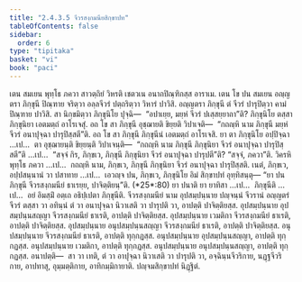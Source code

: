 ```yaml
---
title: "2.4.3.5 จีวรสงฺกมนียสิกฺขาปท"
tableOfContents: false
sidebar:
  order: 6
type: "tipitaka"
basket: "vi"
book: "paci"
---
```



<DynamicBreadcrumb />

<Division number="902" book="paci">

<Paragraph number="2824" book="paci">
เตน สมเยน พุทฺโธ ภควา สาวตฺถิยํ วิหรติ เชตวเน อนาถปิณฺฑิกสฺส อาราเม. เตน โข ปน สมเยน อญฺญตรา ภิกฺขุนี ปิณฺฑาย จริตฺวา อลฺลจีวรํ ปตฺถริตฺวา วิหารํ ปาวิสิ. อญฺญตรา ภิกฺขุนี ตํ จีวรํ ปารุปิตฺวา คามํ ปิณฺฑาย ปาวิสิ. สา นิกฺขมิตฺวา ภิกฺขุนิโย ปุจฺฉิ—  “อปาเยฺย, มยฺหํ จีวรํ ปเสฺสยฺยาถา”ติ? ภิกฺขุนิโย ตสฺสา ภิกฺขุนิยา เอตมตฺถํ อาโรเจสุํ. อถ โข สา ภิกฺขุนี อุชฺฌายติ ขิยฺยติ วิปาเจติ—  “กถญฺหิ นาม ภิกฺขุนี มยฺหํ จีวรํ อนาปุจฺฉา ปารุปิสฺสตี”ติ.
</Paragraph>

<Paragraph number="2825" book="paci">
อถ โข สา ภิกฺขุนี ภิกฺขุนีนํ เอตมตฺถํ อาโรเจสิ. ยา ตา ภิกฺขุนิโย อปฺปิจฺฉา …เป…  ตา อุชฺฌายนฺติ ขิยฺยนฺติ วิปาเจนฺติ—  “กถญฺหิ นาม ภิกฺขุนี ภิกฺขุนิยา จีวรํ อนาปุจฺฉา ปารุปิสฺสตี”ติ …เป…  “สจฺจํ กิร, ภิกฺขเว, ภิกฺขุนี ภิกฺขุนิยา จีวรํ อนาปุจฺฉา ปารุปตี”ติ? “สจฺจํ, ภควา”ติ. วิครหิ พุทฺโธ ภควา …เป…  กถญฺหิ นาม, ภิกฺขเว, ภิกฺขุนี ภิกฺขุนิยา จีวรํ อนาปุจฺฉา ปารุปิสฺสติ. เนตํ, ภิกฺขเว, อปฺปสนฺนานํ วา ปสาทาย …เป…  เอวญฺจ ปน, ภิกฺขเว, ภิกฺขุนิโย อิมํ สิกฺขาปทํ อุทฺทิสนฺตุ—
</Paragraph>

</Division>
<Division number="903" book="paci">

<Paragraph number="2826" book="paci">
<Emphasis>“ยา ปน ภิกฺขุนี จีวรสงฺกมนียํ ธาเรยฺย, ปาจิตฺติยนฺ”</Emphasis>ติ. (*25*:<Emphasis>80</Emphasis>)
</Paragraph>

</Division>
<Division number="904" book="paci">

<Paragraph number="2827" book="paci">
<Emphasis>ยา ปนา</Emphasis>ติ ยา ยาทิสา …เป…  <Emphasis>ภิกฺขุนี</Emphasis>ติ …เป…  อยํ อิมสฺมิํ อตฺเถ อธิปฺเปตา ภิกฺขุนีติ.
</Paragraph>

<Paragraph number="2828" book="paci">
<Emphasis>จีวรสงฺกมนียํ</Emphasis> นาม อุปสมฺปนฺนาย ปญฺจนฺนํ จีวรานํ อญฺญตรํ จีวรํ ตสฺสา วา อทินฺนํ ตํ วา อนาปุจฺฉา นิวาเสติ วา ปารุปติ วา, อาปตฺติ ปาจิตฺติยสฺส.
</Paragraph>

</Division>
<Division number="905" book="paci">

<Paragraph number="2829" book="paci">
อุปสมฺปนฺนาย อุปสมฺปนฺนสญฺญา จีวรสงฺกมนียํ ธาเรติ, อาปตฺติ ปาจิตฺติยสฺส. อุปสมฺปนฺนาย เวมติกา จีวรสงฺกมนียํ ธาเรติ, อาปตฺติ ปาจิตฺติยสฺส. อุปสมฺปนฺนาย อนุปสมฺปนฺนสญฺญา จีวรสงฺกมนียํ ธาเรติ, อาปตฺติ ปาจิตฺติยสฺส.
</Paragraph>

<Paragraph number="2830" book="paci">
อนุปสมฺปนฺนาย จีวรสงฺกมนียํ ธาเรติ, อาปตฺติ ทุกฺกฏสฺส. อนุปสมฺปนฺนาย อุปสมฺปนฺนสญฺญา, อาปตฺติ ทุกฺกฏสฺส. อนุปสมฺปนฺนาย เวมติกา, อาปตฺติ ทุกฺกฏสฺส. อนุปสมฺปนฺนาย อนุปสมฺปนฺนสญฺญา, อาปตฺติ ทุกฺกฏสฺส.
</Paragraph>

</Division>
<Division number="906" book="paci">

<Paragraph number="2831" book="paci">
อนาปตฺติ—  สา วา เทติ, ตํ วา อาปุจฺฉา นิวาเสติ วา ปารุปติ วา, อจฺฉินฺนจีวริกาย, นฏฺฐจีวริกาย, อาปทาสุ, อุมฺมตฺติกาย, อาทิกมฺมิกายาติ.

</Paragraph>
</Division>

<Paragraph number="2832" type="center" book="paci">
ปญฺจมสิกฺขาปทํ นิฏฺฐิตํ.
</Paragraph>